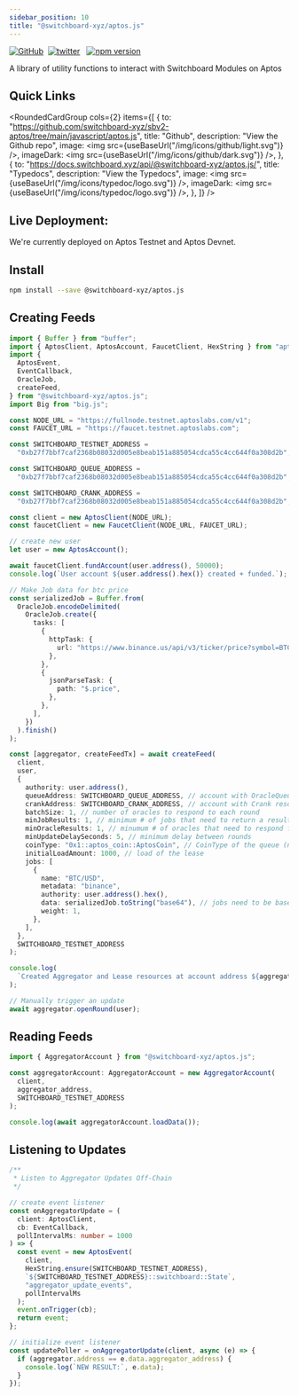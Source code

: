```yaml
---
sidebar_position: 10
title: "@switchboard-xyz/aptos.js"
---
```


[![GitHub](https://img.shields.io/badge/--181717?logo=github&logoColor=ffffff)](https://github.com/switchboard-xyz/sbv2-aptos)&nbsp;
[![twitter](https://badgen.net/twitter/follow/switchboardxyz)](https://twitter.com/switchboardxyz)&nbsp;&nbsp;
[![npm version](https://badge.fury.io/js/@switchboard-xyz%2Faptos.js.svg)](https://badge.fury.io/js/@switchboard-xyz%2Faptos.js)

A library of utility functions to interact with Switchboard Modules on Aptos

## Quick Links


<RoundedCardGroup
  cols={2}
  items={[
    {
      to: "https://github.com/switchboard-xyz/sbv2-aptos/tree/main/javascript/aptos.js",
      title: "Github",
      description: "View the Github repo",
      image: <img src={useBaseUrl("/img/icons/github/light.svg")} />,
      imageDark: <img src={useBaseUrl("/img/icons/github/dark.svg")} />,
    },
    {
      to: "https://docs.switchboard.xyz/api/@switchboard-xyz/aptos.js/",
      title: "Typedocs",
      description: "View the Typedocs",
      image: <img src={useBaseUrl("/img/icons/typedoc/logo.svg")} />,
      imageDark: <img src={useBaseUrl("/img/icons/typedoc/logo.svg")} />,
    },
  ]}
/>

## Live Deployment:

We're currently deployed on Aptos Testnet and Aptos Devnet.


<AptosNetworks />

## Install

```bash npm2yarn
npm install --save @switchboard-xyz/aptos.js
```

## Creating Feeds

```ts
import { Buffer } from "buffer";
import { AptosClient, AptosAccount, FaucetClient, HexString } from "aptos";
import {
  AptosEvent,
  EventCallback,
  OracleJob,
  createFeed,
} from "@switchboard-xyz/aptos.js";
import Big from "big.js";

const NODE_URL = "https://fullnode.testnet.aptoslabs.com/v1";
const FAUCET_URL = "https://faucet.testnet.aptoslabs.com";

const SWITCHBOARD_TESTNET_ADDRESS =
  "0xb27f7bbf7caf2368b08032d005e8beab151a885054cdca55c4cc644f0a308d2b";

const SWITCHBOARD_QUEUE_ADDRESS =
  "0xb27f7bbf7caf2368b08032d005e8beab151a885054cdca55c4cc644f0a308d2b";

const SWITCHBOARD_CRANK_ADDRESS =
  "0xb27f7bbf7caf2368b08032d005e8beab151a885054cdca55c4cc644f0a308d2b";

const client = new AptosClient(NODE_URL);
const faucetClient = new FaucetClient(NODE_URL, FAUCET_URL);

// create new user
let user = new AptosAccount();

await faucetClient.fundAccount(user.address(), 50000);
console.log(`User account ${user.address().hex()} created + funded.`);

// Make Job data for btc price
const serializedJob = Buffer.from(
  OracleJob.encodeDelimited(
    OracleJob.create({
      tasks: [
        {
          httpTask: {
            url: "https://www.binance.us/api/v3/ticker/price?symbol=BTCUSD",
          },
        },
        {
          jsonParseTask: {
            path: "$.price",
          },
        },
      ],
    })
  ).finish()
);

const [aggregator, createFeedTx] = await createFeed(
  client,
  user,
  {
    authority: user.address(),
    queueAddress: SWITCHBOARD_QUEUE_ADDRESS, // account with OracleQueue resource
    crankAddress: SWITCHBOARD_CRANK_ADDRESS, // account with Crank resource
    batchSize: 1, // number of oracles to respond to each round
    minJobResults: 1, // minimum # of jobs that need to return a result
    minOracleResults: 1, // minumum # of oracles that need to respond for a result
    minUpdateDelaySeconds: 5, // minimum delay between rounds
    coinType: "0x1::aptos_coin::AptosCoin", // CoinType of the queue (now only AptosCoin)
    initialLoadAmount: 1000, // load of the lease
    jobs: [
      {
        name: "BTC/USD",
        metadata: "binance",
        authority: user.address().hex(),
        data: serializedJob.toString("base64"), // jobs need to be base64 encoded strings
        weight: 1,
      },
    ],
  },
  SWITCHBOARD_TESTNET_ADDRESS
);

console.log(
  `Created Aggregator and Lease resources at account address ${aggregator.address}. Tx hash ${createFeedTx}`
);

// Manually trigger an update
await aggregator.openRound(user);
```

## Reading Feeds

```ts
import { AggregatorAccount } from "@switchboard-xyz/aptos.js";

const aggregatorAccount: AggregatorAccount = new AggregatorAccount(
  client,
  aggregator_address,
  SWITCHBOARD_TESTNET_ADDRESS
);

console.log(await aggregatorAccount.loadData());
```

## Listening to Updates

```ts
/**
 * Listen to Aggregator Updates Off-Chain
 */

// create event listener
const onAggregatorUpdate = (
  client: AptosClient,
  cb: EventCallback,
  pollIntervalMs: number = 1000
) => {
  const event = new AptosEvent(
    client,
    HexString.ensure(SWITCHBOARD_TESTNET_ADDRESS),
    `${SWITCHBOARD_TESTNET_ADDRESS}::switchboard::State`,
    "aggregator_update_events",
    pollIntervalMs
  );
  event.onTrigger(cb);
  return event;
};

// initialize event listener
const updatePoller = onAggregatorUpdate(client, async (e) => {
  if (aggregator.address == e.data.aggregator_address) {
    console.log(`NEW RESULT:`, e.data);
  }
});
```
